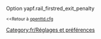{{fr/Amorce}}
Option yapf.rail_firstred_exit_penalty

<small><<Retour à [[Main/fr/Openttd.cfg|openttd.cfg]]</small>
[[Category:fr/Réglages et préférences]]